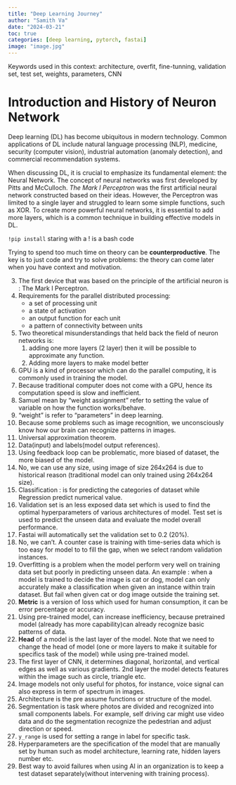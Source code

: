 ```yaml
---
title: "Deep Learning Journey"
author: "Samith Va"
date: "2024-03-21"
toc: true
categories: [deep learning, pytorch, fastai]
image: "image.jpg"
---
```


Keywords used in this context: architecture, overfit, fine-tunning, validation set, test set, weights, parameters, CNN

# Introduction and History of Neuron Network

Deep learning (DL) has become ubiquitous in modern technology. Common applications of DL include natural language processing (NLP), medicine, security (computer vision), industrial automation (anomaly detection), and commercial recommendation systems.

When discussing DL, it is crucial to emphasize its fundamental element: the Neural Network. The concept of neural networks was first developed by Pitts and McCulloch. *The Mark I Perceptron* was the first artificial neural network constructed based on their ideas. However, the Perceptron was limited to a single layer and struggled to learn some simple functions, such as XOR. To create more powerful neural networks, it is essential to add more layers, which is a common technique in building effective models in DL.

::: {.callout-note}

`!pip install` staring with a ! is a bash code

:::

::: {.callout-tip}
Trying to spend too much time on theory can be **counterproductive**. The key is to just code and try to solve problems: the theory can come later when you have context and motivation.  
:::



3. The first device that was based on the principle of the artificial neuron is : The Mark I Perceptron. 
4. Requirements for the parallel distributed processing:
	- a set of processing unit
	- a state of activation
	- an output function for each unit
	- a pattern of connectivity between units
5. Two theoretical misunderstandings that held back the field of neuron networks is: 
	1. adding one more layers (2 layer) then it will be possible to approximate any function. 
	2. Adding more layers to make model better
6. GPU is a kind of processor which can do the parallel computing, it is commonly used in training the model. 
10. Because traditional computer does not come with a GPU, hence its computation speed is slow and inefficient.
11. Samuel mean by "weight assignment" refer to setting the value of variable on how the function works/behave.
12. "weight" is refer to "parameters" in deep learning.
14. Because some problems such as image recognition, we unconsciously know how our brain can recognize patterns in images. 
15. Universal approximation theorem. 
16. Data(input) and labels(model output references).
17. Using feedback loop can be problematic, more biased of dataset, the more biased of the model. 
18. No, we can use any size, using image of size 264x264 is due to historical reason (traditional model can only trained using 264x264 size).
19. Classification : is for predicting the categories of dataset while Regression predict numerical value. 
20. Validation set is an less exposed data set which is used to find the optimal hyperparameters of various architectures of model. Test set is used to predict the unseen data and evaluate the model overall performance.
21. Fastai will automatically set the validation set to 0.2 (20%).
22. No, we can't. A counter case is training with time-series data which is too easy for model to to fill the gap, when we select random validation instances.
23. Overfitting is a problem when the model perform very well on training data set but poorly in predicting unseen data. An example : when a model is trained to decide the image is cat or dog, model can only accurately make a classification when given an instance within train dataset. But fail when given  cat or dog image outside the training set.
24. **Metric** is a version of loss which used for human consumption, it can be error percentage or accuracy.
25. Using pre-trained model, can increase inefficiency, because pretrained model (already has more capability)can already recognize basic patterns of data. 
26. **Head** of a model is the last layer of the model. Note that we need to change the head of model (one or more layers to make it suitable for specifics task of the model) while using pre-trained model.
27. The first layer of CNN, it determines diagonal, horizontal, and vertical edges as well as various gradients. 2nd layer the model detects features within the image such as circle, triangle etc.
28. Image models not only useful for photos, for instance, voice signal can also express in term of spectrum in images.
29. Architecture is the pre assume functions or structure of the model.
30. Segmentation is task where photos are divided and recognized into small components labels. For example, self driving car might use video data and do the segmentation recognize the pedestrian and adjust direction or speed.
31. `y_range` is used for setting a range in label for specific task.
32. Hyperparameters are the specification of the model that are manually set by human such as model architecture, learning rate, hidden layers number etc.
33. Best way to avoid failures when using AI in an organization is to keep a test dataset separately(without intervening with training process).